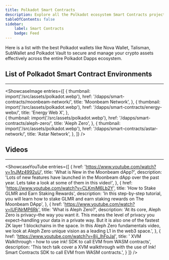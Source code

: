 ```yaml
---
title: Polkadot Smart Contracts 
description: Explore all the Polkadot ecosystem Smart Contracts projects.
tableOfContents: false
sidebar: 
    label: Smart Contracts
    badge: Feed
---
```



Here is a list with the best Polkadot wallets like Nova Wallet, Talisman, SubWallet and Polkadot Vault to secure and manage your crypto assets effectively across the entire Polkadot Dapps ecosystem.

## List of Polkadot Smart Contract Environments
----------------
<ShowcaseImage
  entries={[
        {
      thumbnail: import('/src/assets/polkadot.webp'),
      href: '/dapps/smart-contracts/moonbeam-network/',
      title: 'Moonbeam Network',
    },
                     {
      thumbnail: import('/src/assets/polkadot.webp'),
      href: '/dapps/smart-contracts/energy-webx/',
      title: 'Energy Web X',
      },  
    {
      thumbnail: import('/src/assets/polkadot.webp'),
      href: '/dapps/smart-contracts/aleph-zero/',
      title: 'Aleph Zero',
      },
              {
      thumbnail: import('/src/assets/polkadot.webp'),
      href: '/dapps/smart-contracts/astar-network/',
      title: 'Astar Network',
    },
  ]}
/>

## Videos
----------------
<ShowcaseYouTube
  entries={[
    {
      href: 'https://www.youtube.com/watch?v=1nJMz4992uU',
      title: 'What is New in the Moonbeam dApp?',
      description: 'Lots of new features have launched in the Moonbeam dApp over the past year. Lets take a look at some of them in this video!',
    },
    {
      href: 'https://www.youtube.com/watch?v=CLKmiM6Lb2Y',
      title: 'How to Stake GLMR and Earn Staking Rewards',
      description: 'In this step-by-step tutorial, you will learn how to stake GLMR and earn staking rewards on The Moonbeam DApp',
    },
    {
      href: 'https://www.youtube.com/watch?v=lUFjNrMP6Rk',
      title: 'What is Aleph Zero?',
      description: 'At its core, Aleph Zero is privacy–the way you want it. This means the level of privacy you expect–handling your data in a private way. But it is also one of the fastest ZK layer 1 blockchains in the space. In this Aleph Zero fundamentals video, we look at Aleph Zero unique vision as a leading L1 in the web3 space.',
    },
        {
      href: 'https://www.youtube.com/watch?v=8ij_lhFpJaI',
      title: ' XVM Walkthrough - how to use ink! SDK to call EVM from WASM contracts',
      description: 'This tech talk cover a XVM walkthrough with the use of Ink! Smart Contracts SDK to call EVM from WASM contracts.',
    }
  ]}
/>